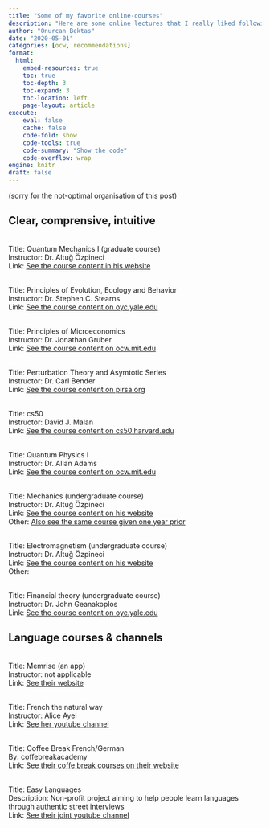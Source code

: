 ```yaml
---
title: "Some of my favorite online-courses"
description: "Here are some online lectures that I really liked following."
author: "Onurcan Bektas"
date: "2020-05-01"
categories: [ocw, recommendations]
format: 
  html:
    embed-resources: true
    toc: true
    toc-depth: 3
    toc-expand: 3
    toc-location: left
    page-layout: article
execute:
    eval: false
    cache: false
    code-fold: show 
    code-tools: true
    code-summary: "Show the code"
    code-overflow: wrap
engine: knitr
draft: false 
---
```


(sorry for the not-optimal organisation of this post)

## Clear, comprensive, intuitive

<p>
<br>Title: Quantum Mechanics I (graduate course)
<br>Instructor: Dr. Altuğ Özpineci
<br>Link: <a href="http://144.122.31.139/~ozpineci/Courses/index.php?course=20162-Phys507">See the course content in his website</a>
</p>

<p>
<br>Title: Principles of Evolution, Ecology and Behavior
<br>Instructor: Dr. Stephen C. Stearns
<br>Link: <a href="https://oyc.yale.edu/ecology-and-evolutionary-biology/eeb-122">See the course content on oyc.yale.edu</a>
</p>

<p>
<br>Title: Principles of Microeconomics
<br>Instructor: Dr. Jonathan Gruber
<br>Link: <a href="https://ocw.mit.edu/courses/economics/14-01sc-principles-of-microeconomics-fall-2011/syllabus/">See the course content on ocw.mit.edu</a>
</p>

<p>
<br>Title: Perturbation Theory and Asymtotic Series
<br>Instructor: Dr. Carl Bender
<br>Link: <a href="http://pirsa.org/11110040/">See the course content on pirsa.org</a>
</p> 

<p>
<br>Title: cs50
<br>Instructor: David J. Malan
<br>Link: <a href="https://cs50.harvard.edu/college/2020/spring/">See the course content on cs50.harvard.edu</a>
</p> 

<p>
<br>Title: Quantum Physics I 
<br>Instructor: Dr. Allan Adams
<br>Link: <a href="https://ocw.mit.edu/courses/physics/8-04-quantum-physics-i-spring-2013/lecture-videos/">See the course content on ocw.mit.edu</a>
</p>

<p>
<br>Title: Mechanics (undergraduate course)
<br>Instructor: Dr. Altuğ Özpineci
<br>Link: <a href="http://144.122.31.139/~ozpineci/Courses/index.php?course=20151-Phys109">See the course content on his website</a>
<br> Other: <a href="http://144.122.31.139/~ozpineci/Courses/index.php?course=20131-Phys109">Also see the same course given one year prior</a>
</p> 

<p>
<br>Title: Electromagnetism (undergraduate course)
<br>Instructor: Dr. Altuğ Özpineci
<br>Link: <a href="http://144.122.31.139/~ozpineci/Courses/index.php?course=20152-Phys110">See the course content on his website</a>
<br> Other: 
</p> 

<p>
<br>Title: Financial theory (undergraduate course)
<br>Instructor: Dr. John Geanakoplos
<br>Link: <a href="https://oyc.yale.edu/economics/econ-251">See the course content on oyc.yale.edu</a>
</p>

## Language courses & channels

<p>
<br>Title: Memrise (an app)
<br>Instructor: not applicable
<br>Link: <a href="http://memrise.com">See their website</a>
</p> 

<p>
<br>Title: French the natural way
<br>Instructor: Alice Ayel 
<br>Link: <a href="https://www.youtube.com/watch?v=DcuVNAnsWZM&list=PLD0666ZhOzwhyOzXQN7lxY8-K_UIRakJL">See her youtube channel</a>
</p> 

<p>
<br>Title: Coffee Break French/German
<br>By: coffebreakacademy 
<br>Link: <a href="https://coffeebreakacademy.com">See their coffe break courses on their website</a>
</p> 

<p>
<br>Title: Easy Languages
<br>Description: Non-profit project aiming to help people learn languages through authentic street interviews
<br>Link: <a href="https://www.youtube.com/user/magauchsein/about">See their joint youtube channel</a>
</p> 

